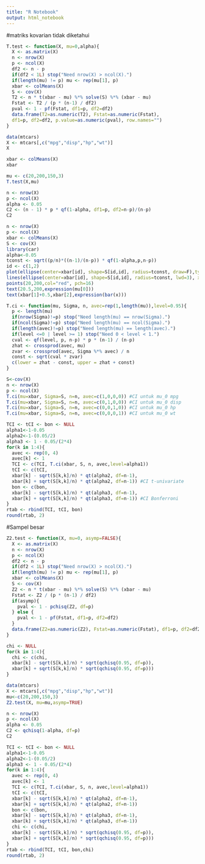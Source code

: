 ---
title: "R Notebook"
output: html_notebook
---

#matriks kovarian tidak diketahui
```{r}
T.test <- function(X, mu=0,alpha){
  X <- as.matrix(X)
  n <- nrow(X)
  p <- ncol(X)
  df2 <- n - p
  if(df2 < 1L) stop("Need nrow(X) > ncol(X).")
  if(length(mu) != p) mu <- rep(mu[1], p)
  xbar <- colMeans(X)
  S <- cov(X)
  T2 <- n * t(xbar - mu) %*% solve(S) %*% (xbar - mu)
  Fstat <- T2 / (p * (n-1) / df2)
  pval <- 1 - pf(Fstat, df1=p, df2=df2)
  data.frame(T2=as.numeric(T2), Fstat=as.numeric(Fstat),
  df1=p, df2=df2, p.value=as.numeric(pval), row.names="")
}
```

```{r}
data(mtcars)
X <- mtcars[,c("mpg","disp","hp","wt")]
X
```

```{r}
xbar <- colMeans(X)
xbar
```

```{r}
mu <- c(20,200,150,3)
T.test(X,mu)
```

```{r}
n <- nrow(X)
p <- ncol(X)
alpha <- 0.05
C2 <- (n - 1) * p * qf(1-alpha, df1=p, df2=n-p)/(n-p)
C2
```

```{r}
n <- nrow(X)
p <- ncol(X)
xbar <- colMeans(X)
S <- cov(X)
library(car)
alpha<-0.05
tconst <- sqrt((p/n)*((n-1)/(n-p)) * qf(1-alpha,p,n-p))
id <- c(1,2)
plot(ellipse(center=xbar[id], shape=S[id,id], radius=tconst, draw=F),type="n", xlab="mpg", ylab="disp")
lines(ellipse(center=xbar[id], shape=S[id,id], radius=tconst, lwd=3), xlab="mpg", ylab="disp")
points(20,200,col="red", pch=16)
text(20.5,200,expression(mu[0]))
text(xbar[1]+0.5,xbar[2],expression(bar(x)))
```

```{r}
T.ci <- function(mu, Sigma, n, avec=rep(1,length(mu)),level=0.95){
  p <- length(mu)
  if(nrow(Sigma)!=p) stop("Need length(mu) == nrow(Sigma).")
  if(ncol(Sigma)!=p) stop("Need length(mu) == ncol(Sigma).")
  if(length(avec)!=p) stop("Need length(mu) == length(avec).")
  if(level <=0 | level >= 1) stop("Need 0 < level < 1.")
  cval <- qf(level, p, n-p) * p * (n-1) / (n-p)
  zhat <- crossprod(avec, mu)
  zvar <- crossprod(avec, Sigma %*% avec) / n
  const <- sqrt(cval * zvar)
  c(lower = zhat - const, upper = zhat + const)
}
```

```{r}
S<-cov(X)
n <- nrow(X)
p <- ncol(X)
T.ci(mu=xbar, Sigma=S, n=n, avec=c(1,0,0,0)) #CI untuk mu_0 mpg
T.ci(mu=xbar, Sigma=S, n=n, avec=c(0,1,0,0)) #CI untuk mu_0 disp
T.ci(mu=xbar, Sigma=S, n=n, avec=c(0,0,1,0)) #CI untuk mu_0 hp
T.ci(mu=xbar, Sigma=S, n=n, avec=c(0,0,0,1)) #CI untuk mu_0 wt
```

```{r}
TCI <- tCI <- bon <- NULL
alpha1<-1-0.05
alpha2<-1-(0.05/2)
alpha3 <- 1 - 0.05/(2*4)
for(k in 1:4){
  avec <- rep(0, 4)
  avec[k] <- 1
  TCI <- c(TCI, T.ci(xbar, S, n, avec,level=alpha1))
  tCI <- c(tCI,
  xbar[k] - sqrt(S[k,k]/n) * qt(alpha2, df=n-1),
  xbar[k] + sqrt(S[k,k]/n) * qt(alpha2, df=n-1)) #CI t-univariate
  bon <- c(bon,
  xbar[k] - sqrt(S[k,k]/n) * qt(alpha3, df=n-1),
  xbar[k] + sqrt(S[k,k]/n) * qt(alpha3, df=n-1)) #CI Bonferroni
}
rtab <- rbind(TCI, tCI, bon)
round(rtab, 2)
```


#Sampel besar
```{r}
Z2.test <- function(X, mu=0, asymp=FALSE){
  X <- as.matrix(X)
  n <- nrow(X)
  p <- ncol(X)
  df2 <- n - p
  if(df2 < 1L) stop("Need nrow(X) > ncol(X).")
  if(length(mu) != p) mu <- rep(mu[1], p)
  xbar <- colMeans(X)
  S <- cov(X)
  Z2 <- n * t(xbar - mu) %*% solve(S) %*% (xbar - mu)
  Fstat <- Z2 / (p * (n-1) / df2)
  if(asymp){
    pval <- 1 - pchisq(Z2, df=p)
  } else {
    pval <- 1 - pf(Fstat, df1=p, df2=df2)
  }
  data.frame(Z2=as.numeric(Z2), Fstat=as.numeric(Fstat), df1=p, df2=df2, p.value=as.numeric(pval), asymp=asymp, row.names="")
}
```

```{r}
chi <- NULL
for(k in 1:4){
  chi <- c(chi,
  xbar[k] - sqrt(S[k,k]/n) * sqrt(qchisq(0.95, df=p)),
  xbar[k] + sqrt(S[k,k]/n) * sqrt(qchisq(0.95, df=p)))
}
```

```{r}
data(mtcars)
X <- mtcars[,c("mpg","disp","hp","wt")]
mu<-c(20,200,150,3)
Z2.test(X, mu=mu,asymp=TRUE)
```

```{r}
n <- nrow(X)
p <- ncol(X)
alpha <- 0.05
C2 <- qchisq(1-alpha, df=p)
C2
```

```{r}
TCI <- tCI <- bon <- NULL
alpha1<-1-0.05
alpha2<-1-(0.05/2)
alpha3 <- 1 - 0.05/(2*4)
for(k in 1:4){
  avec <- rep(0, 4)
  avec[k] <- 1
  TCI <- c(TCI, T.ci(xbar, S, n, avec,level=alpha1))
  tCI <- c(tCI,
  xbar[k] - sqrt(S[k,k]/n) * qt(alpha2, df=n-1),
  xbar[k] + sqrt(S[k,k]/n) * qt(alpha2, df=n-1))
  bon <- c(bon,
  xbar[k] - sqrt(S[k,k]/n) * qt(alpha3, df=n-1),
  xbar[k] + sqrt(S[k,k]/n) * qt(alpha3, df=n-1))
  chi <- c(chi,
  xbar[k] - sqrt(S[k,k]/n) * sqrt(qchisq(0.95, df=p)),
  xbar[k] + sqrt(S[k,k]/n) * sqrt(qchisq(0.95, df=p)))
}
rtab <- rbind(TCI, tCI, bon,chi)
round(rtab, 2)
```


